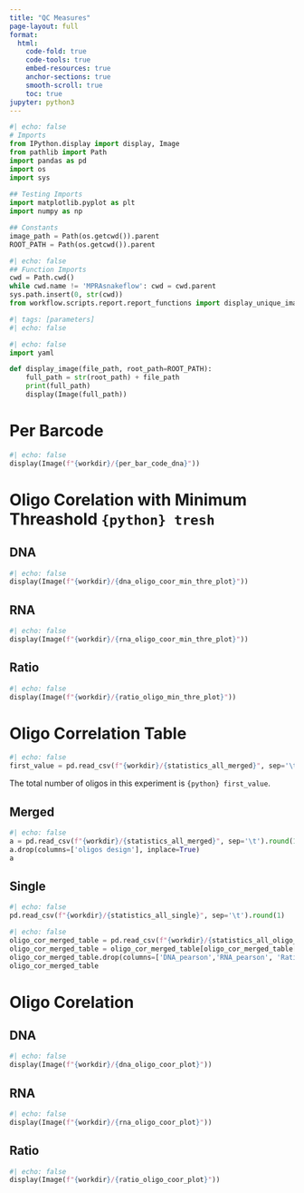 ```yaml
---
title: "QC Measures"
page-layout: full
format:
  html:
    code-fold: true
    code-tools: true
    embed-resources: true
    anchor-sections: true
    smooth-scroll: true
    toc: true
jupyter: python3
---
```


```python
#| echo: false
# Imports
from IPython.display import display, Image
from pathlib import Path
import pandas as pd 
import os
import sys
 
## Testing Imports
import matplotlib.pyplot as plt
import numpy as np

## Constants
image_path = Path(os.getcwd()).parent
ROOT_PATH = Path(os.getcwd()).parent
```

```python
#| echo: false
## Function Imports
cwd = Path.cwd()
while cwd.name != 'MPRAsnakeflow': cwd = cwd.parent
sys.path.insert(0, str(cwd))
from workflow.scripts.report.report_functions import display_unique_images, get_unique_files
```

```python
#| tags: [parameters]
#| echo: false
```


```python
#| echo: false
import yaml

def display_image(file_path, root_path=ROOT_PATH):
    full_path = str(root_path) + file_path
    print(full_path)
    display(Image(full_path))
```

# Per Barcode 
```python
#| echo: false
display(Image(f"{workdir}/{per_bar_code_dna}")) 
```

# Oligo Corelation with Minimum Threashold `{python} tresh`
## DNA
```python
#| echo: false
display(Image(f"{workdir}/{dna_oligo_coor_min_thre_plot}"))
```

## RNA
```python
#| echo: false
display(Image(f"{workdir}/{rna_oligo_coor_min_thre_plot}"))
```

## Ratio
```python
#| echo: false
display(Image(f"{workdir}/{ratio_oligo_min_thre_plot}"))
```


# Oligo Correlation Table
```python
#| echo: false
first_value = pd.read_csv(f"{workdir}/{statistics_all_merged}", sep='\t')['oligos design'].iloc[0]
```
The total number of oligos in this experiment is `{python} first_value`.


## Merged
```python
#| echo: false
a = pd.read_csv(f"{workdir}/{statistics_all_merged}", sep='\t').round(1)
a.drop(columns=['oligos design'], inplace=True)
a
```

## Single
```python
#| echo: false
pd.read_csv(f"{workdir}/{statistics_all_single}", sep='\t').round(1)
```

```python
#| echo: false
oligo_cor_merged_table = pd.read_csv(f"{workdir}/{statistics_all_oligo_cor_merged}", sep='\t').round(1)
oligo_cor_merged_table = oligo_cor_merged_table[oligo_cor_merged_table[oligo_cor_merged_table.columns[-1]] == True]
oligo_cor_merged_table.drop(columns=['DNA_pearson','RNA_pearson', 'Ratio_pearson'], inplace=True)
oligo_cor_merged_table
```



# Oligo Corelation
## DNA
```python
#| echo: false
display(Image(f"{workdir}/{dna_oligo_coor_plot}"))
```

## RNA
```python
#| echo: false
display(Image(f"{workdir}/{rna_oligo_coor_plot}"))
```

## Ratio
```python
#| echo: false
display(Image(f"{workdir}/{ratio_oligo_coor_plot}"))
```

